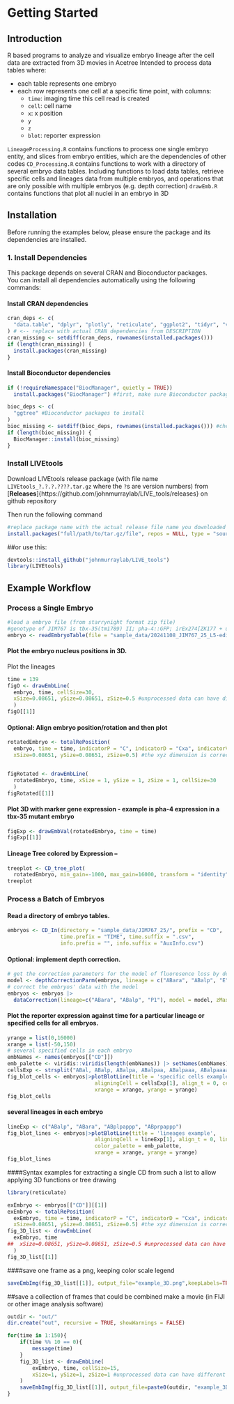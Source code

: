 # Getting Started

## Introduction
R based programs to analyze and visualize embryo lineage after the cell data are extracted from 3D movies in Acetree
Intended to process data tables where: 

* each table represents one embryo
* each row represents one cell at a specific time point, with columns: 
  + `time`: imaging time this cell read is created
  + `cell`: cell name
  + `x`: x position
  + `y`
  + `z`
  + `blot`: reporter expression

`LineageProcessing.R` contains functions to process one single embryo entity, and slices from embryo entities, which are the dependencies of other codes 
`CD_Processing.R` contains functions to work with a directory of several embryo data tables. Including functions to load data tables, retrieve specific cells and lineages data from multiple embryos, and operations that are only possible with multiple embryos (e.g. depth correction)
`drawEmb.R` contains functions that plot all nuclei in an embryo in 3D

## Installation
Before running the examples below, please ensure the package and its dependencies are installed.

### 1. Install Dependencies

This package depends on several CRAN and Bioconductor packages.  
You can install all dependencies automatically using the following commands:

#### Install CRAN dependencies
```r
cran_deps <- c(
  "data.table", "dplyr", "plotly", "reticulate", "ggplot2", "tidyr", "viridis" 
) # <-- replace with actual CRAN dependencies from DESCRIPTION
cran_missing <- setdiff(cran_deps, rownames(installed.packages()))
if (length(cran_missing)) {
  install.packages(cran_missing)
}
```
#### Install Bioconductor dependencies
```r
if (!requireNamespace("BiocManager", quietly = TRUE))
  install.packages("BiocManager") #first, make sure Bioconductor package manager is present

bioc_deps <- c(
  "ggtree" #Bioconductor packages to install
)
bioc_missing <- setdiff(bioc_deps, rownames(installed.packages())) #check missing and install
if (length(bioc_missing)) {
  BiocManager::install(bioc_missing)
}
```
### Install LIVEtools
Download LIVEtools release package (with file name `LIVEtools_?.?.?.????.tar.gz` where the `?`s are version numbers) from [**Releases**]{https://github.com/johnmurraylab/LIVE_tools/releases} on github repository

Then run the following command
```r
#replace package name with the actual release file name you downloaded
install.packages("full/path/to/tar.gz/file", repos = NULL, type = "source")
```

##or use this:
```r
devtools::install_github("johnmurraylab/LIVE_tools")
library(LIVEtools)
```

## Example Workflow
### Process a Single Embryo

```r
#load a embryo file (from starrynight format zip file)
#genotype of JIM767 is tbx-35(tm1789) II; pha-4::GFP; irEx274[ZK177 + unc-119::CFP + rol-6(su1006)]; stIs10226[his-72p::HIS-24::mCherry::let-858 3' UTR + unc-119] OR stIs10116 [his-72(promoter)::his-24::mCherry::let-858 3'UTR + unc-119(+)]; ltIs37[pie-1p::mCherry::his-58 + unc-119] IV; 
embryo <- readEmbryoTable(file = "sample_data/20241108_JIM767_25_L5-edit.zip")[[1]]
```
#### Plot the embryo nucleus positions in 3D. 
Plot the lineages
```r
time = 139
figO <- drawEmbLine(
  embryo, time, cellSize=30, 
  xSize=0.08651, ySize=0.08651, zSize=0.5 #unprocessed data can have different x,y,z scales, specify here
  )
figO[[1]]
```
#### Optional: Align embryo position/rotation and then plot
```r
rotatedEmbryo <- totalRePosition(
  embryo, time = time, indicatorP = "C", indicatorD = "Cxa", indicatorV = "MSxxp",
  xSize=0.08651, ySize=0.08651, zSize=0.5) #the xyz dimension is corrected during rotation


figRotated <- drawEmbLine(
  rotatedEmbryo, time, xSize = 1, ySize = 1, zSize = 1, cellSize=30
  )
figRotated[[1]]
```
#### Plot 3D with marker gene expression - example is pha-4 expression in a tbx-35 mutant embryo
```r
figExp <- drawEmbVal(rotatedEmbryo, time = time)
figExp[[1]]
```
#### Lineage Tree colored by Expression --

```r
treeplot <- CD_tree_plot(
  rotatedEmbryo, min_gain=-1000, max_gain=16000, transform = "identity", root = "MS", end_time=time)
treeplot
```

### Process a Batch of Embryos
#### Read a directory of embryo tables. 
```r
embryos <- CD_In(directory = "sample_data/JIM767_25/", prefix = "CD",
                 time.prefix = "TIME", time.suffix = ".csv",
                 info.prefix = "", info.suffix = "AuxInfo.csv")
```

#### Optional: implement depth correction.
```r
# get the correction parameters for the model of fluoresence loss by depth 
model <- depthCorrectionParm(embryos, lineage = c("ABara", "ABalp", "E"), alignCell = "E", startT = 30, endT = 150, exc_zMin = 0.2, exc_zMax = 1, zMax = 67)
# correct the embryos' data with the model
embryos <- embryos |> 
  dataCorrection(lineage=c("ABara", "ABalp", "P1"), model = model, zMax = 67, exc_zMin = 0.2, exc_zMax = 1)
```
#### Plot the reporter expression against time for a particular lineage or specified cells for all embryos.
```r
yrange = list(0,16000)
xrange = list(-50,150)
# several specified cells in each embryo
embNames <- names(embryos[["CD"]]) 
emb_palette <- viridis::viridis(length(embNames)) |> setNames(embNames)#set up palette to make color consistent for the same embryo across different plots
cellsExp <- strsplit("ABal, ABalp, ABalpa, ABalpaa, ABalpaaa, ABalpaaaa, ABalpaaaaa", split=", ")[[1]]
fig_blot_cells <- embryos|>plotBlotLine(title = 'specific cells example', color_palette = emb_palette, 
                            aligningCell = cellsExp[1], align_t = 0, cells = cellsExp, 
                            xrange = xrange, yrange = yrange)
fig_blot_cells
```




#### several lineages in each embryo
```r
lineExp <- c("ABalp", "ABara", "ABplpappp", "ABprpappp")
fig_blot_lines <- embryos|>plotBlotLine(title = 'lineages example', 
                            aligningCell = lineExp[1], align_t = 0, lineages = lineExp, 
                            color_palette = emb_palette,
                            xrange = xrange, yrange = yrange)
fig_blot_lines
```


####Syntax examples for extracting a single CD from such a list to allow applying 3D functions or tree drawing
```r
library(reticulate)

exEmbryo <- embryos[["CD"]][[1]]
exEmbryo <- totalRePosition(
  exEmbryo, time = time, indicatorP = "C", indicatorD = "Cxa", indicatorV = "MSxxp",
  xSize=0.08651, ySize=0.08651, zSize=0.5) #the xyz dimension is corrected during rotation
fig_3D_list <- drawEmbLine(
  exEmbryo, time 
##  xSize=0.08651, ySize=0.08651, zSize=0.5 #unprocessed data can have different x,y,z scales, specify here
  )
fig_3D_list[[1]]
```

####save one frame as a png, keeping color scale legend
```r
saveEmbImg(fig_3D_list[[1]], output_file="example_3D.png",keepLabels=TRUE)
```


##save a collection of frames that could be combined make a movie (in FIJI or other image analysis software)
```r
outdir <- "out/"
dir.create("out", recursive = TRUE, showWarnings = FALSE)

for(time in 1:150){
    if(time %% 10 == 0){
        message(time)
    }
    fig_3D_list <- drawEmbLine(
        exEmbryo, time, cellSize=15,
        xSize=1, ySize=1, zSize=1 #unprocessed data can have different x,y,z scales, specify here
    )
    saveEmbImg(fig_3D_list[[1]], output_file=paste0(outdir, "example_3D", time,".png"),keepLabels=TRUE, width = 800, height = 650, zoom=1.3)
}
```
